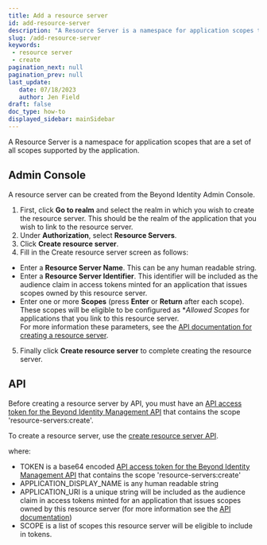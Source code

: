 ```yaml
---
title: Add a resource server
id: add-resource-server
description: "A Resource Server is a namespace for application scopes that are a set of all scopes supported by the application. "
slug: /add-resource-server
keywords: 
 - resource server
 - create
pagination_next: null
pagination_prev: null
last_update: 
   date: 07/18/2023
   author: Jen Field
draft: false
doc_type: how-to
displayed_sidebar: mainSidebar
---
```





A Resource Server is a namespace for application scopes that are a set of all scopes supported by the application.  

<ResourceServerDescription />

## Admin Console
A resource server can be created from the Beyond Identity Admin Console. 
1. First, click **Go to realm** and select the realm in which you wish to create the resource server. This should be the realm of the application that you wish to link to the resource server.  
2. Under **Authorization**, select **Resource Servers**.  
3. Click **Create resource server**.  
4. Fill in the Create resource server screen as follows:
 - Enter a **Resource Server Name**. This can be any human readable string.  
 - Enter a **Resource Server Identifier**. This identifier will be included as the audience claim in access tokens minted for an application that issues scopes owned by this resource server. 
 - Enter one or more **Scopes** (press **Enter** or **Return** after each scope).  These scopes will be eligible to be configured as **Allowed Scopes* for applications that you link to this resource server.  
 For more information these parameters, see the [API documentation for creating a resource server](https://developer.beyondidentity.com/api/v1#tag/Resource-Servers/operation/CreateResourceServer).  
 5. Finally click **Create resource server** to complete creating the resource server.  


## API
Before creating a resource server by API, you must have an [API access token for the Beyond Identity Management API](/docs/next/create-api-token#example-create-a-token-for-the-beyond-identity-management-api) that contains the scope 'resource-servers:create'.  


To create a resource server, use the [create resource server API](https://developer.beyondidentity.com/api/v1#tag/Resource-Servers/operation/CreateResourceServer).  

  <MultiLanguageCodeBlock
  curl='curl "https://api-$(REGION).beyondidentity.com/v1/tenants/$(TENANT_ID)/realms/$(REALM_ID)/resource-servers" \
  -X POST \
  -H "Authorization: Bearer $(TOKEN)" \
  -H "Content-Type: application/json" \
  -d "{\"resource_server\":{\"display_name\":\"$(APPLICATION_DISPLAY_NAME)\",\"identifier\":\"$(APPLICATION_URI)\",\"scopes\":[\"$(SCOPE)\"]}}"'
  title="/resource-servers"
  />  

where:  
 - TOKEN is a base64 encoded [API access token for the Beyond Identity Management API](/docs/next/create-api-token#example-create-a-token-for-the-beyond-identity-management-api) that contains the scope 'resource-servers:create'  
 - APPLICATION_DISPLAY_NAME is any human readable string  
 - APPLICATION_URI is a unique string will be included as the audience claim in access tokens minted for an application that issues scopes owned by this resource server (for more information see the [API documentation](https://developer.beyondidentity.com/api/v1#tag/Resource-Servers/operation/CreateResourceServer))  
 - SCOPE is a list of scopes this resource server will be eligible to include in tokens. 


